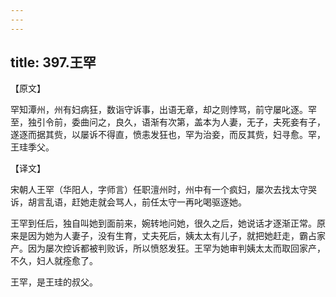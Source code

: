 ```yaml
---
---
---
```

title: 397.王罕
---



【原文】

罕知潭州，州有妇病狂，数诣守诉事，出语无章，却之则悖骂，前守屡叱逐。罕至，独引令前，委曲问之，良久，语渐有次第，盖本为人妻，无子，夫死妾有子，遂逐而据其赀，以屡诉不得直，愤恚发狂也，罕为治妾，而反其赀，妇寻愈。罕，王珪季父。

【译文】

宋朝人王罕（华阳人，字师言）任职澶州时，州中有一个疯妇，屡次去找太守哭诉，胡言乱语，赶她走就会骂人，前任太守一再叱喝驱逐她。

王罕到任后，独自叫她到面前来，婉转地问她，很久之后，她说话才逐渐正常。原来是因为她为人妻子，没有生育，丈夫死后，姨太太有儿子，就把她赶走，霸占家产。因为屡次控诉都被判败诉，所以愤怒发狂。王罕为她审判姨太太而取回家产，不久，妇人就痊愈了。

王罕，是王珪的叔父。